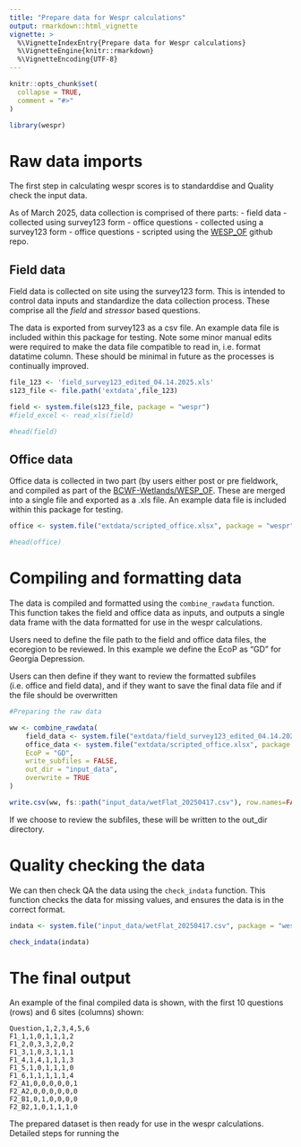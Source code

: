 ```yaml
---
title: "Prepare data for Wespr calculations"
output: rmarkdown::html_vignette
vignette: >
  %\VignetteIndexEntry{Prepare data for Wespr calculations}
  %\VignetteEngine{knitr::rmarkdown}
  %\VignetteEncoding{UTF-8}
---
```


```r
knitr::opts_chunk$set(
  collapse = TRUE,
  comment = "#>"
)
```

```r
library(wespr)
```

# Raw data imports 

The first step in calculating wespr scores is to standarddise and Quality check the input data. 

As of March 2025, data collection is comprised of there parts: 
- field data - collected using survey123 form
- office questions - collected using a survey123 form
- office questions - scripted using the [WESP_OF](https://github.com/BCWF-Wetlands/WESP_OF) github repo. 


## Field data

Field data is collected on site using the survey123 form. This is intended to control data inputs and standardize the data collection process. These comprise all the *field* and *stressor* based questions. 

The data is exported from survey123 as a csv file. An example data file is included within this package for testing. Note some minor manual edits were required to make the data file compatible to read in, i.e. format datatime column. These should be minimal in future as the processes is continually improved. 

```r

file_123 <- 'field_survey123_edited_04.14.2025.xls'
s123_file <- file.path('extdata',file_123)

field <- system.file(s123_file, package = "wespr")
#field_excel <- read_xls(field)

#head(field)

```


## Office data

Office data is collected in two part (by users either post or pre fieldwork, and compiled as part of the [BCWF-Wetlands/WESP_OF](https://github.com/BCWF-Wetlands/WESP_OF). These are merged into a single file and exported as a .xls file. An example data file is included within this package for testing.

```r
office <- system.file("extdata/scripted_office.xlsx", package = "wespr")

#head(office)
```



# Compiling and formatting data 


The data is compiled and formatted using the `combine_rawdata` function. This function takes the field and office data as inputs, and outputs a single data frame with the data formatted for use in the wespr calculations. 

Users need to define the file path to the field and office data files, the ecoregion to be reviewed. In this example we define the EcoP as "GD" for Georgia Depression. 

Users can then define if they want to review the formatted subfiles (i.e. office and field data), and if they want to save the final data file and if the file should be overwritten  


```r
#Preparing the raw data

ww <- combine_rawdata(
    field_data <- system.file("extdata/field_survey123_edited_04.14.2025.xls", package = "wespr"),
    office_data <- system.file("extdata/scripted_office.xlsx", package = "wespr"),
    EcoP = "GD",
    write_subfiles = FALSE,
    out_dir = "input_data",
    overwrite = TRUE
)

write.csv(ww, fs::path("input_data/wetFlat_20250417.csv"), row.names=FALSE)

```


If we choose to review the subfiles, these will be written to the out_dir directory. 



# Quality checking the data

We can then check QA the data using the `check_indata` function. This function checks the data for missing values, and ensures the data is in the correct format. 

```r
indata <- system.file("input_data/wetFlat_20250417.csv", package = "wespr")

check_indata(indata)

```



# The final output 

An example of the final compiled data is shown, with the first 10 questions (rows) and 6 sites (columns) shown:

```
Question,1,2,3,4,5,6
F1_1,1,0,1,1,1,2
F1_2,0,3,3,2,0,2
F1_3,1,0,3,1,1,1
F1_4,1,4,1,1,1,3
F1_5,1,0,1,1,1,0
F1_6,1,1,1,1,1,4
F2_A1,0,0,0,0,0,1
F2_A2,0,0,0,0,0,0
F2_B1,0,1,0,0,0,0
F2_B2,1,0,1,1,1,0
```

The prepared dataset is then ready for use in the wespr calculations. Detailed steps for running the 



